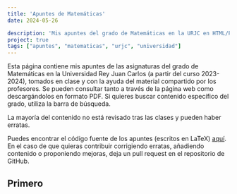 ```yaml
---
title: 'Apuntes de Matemáticas'
date: 2024-05-26

description: 'Mis apuntes del grado de Matemáticas en la URJC en HTML/PDF'
project: true
tags: ["apuntes", "matematicas", "urjc", "universidad"]
---
```



Esta página contiene mis apuntes de las asignaturas del grado de Matemáticas en la Universidad Rey Juan Carlos (a partir del curso 2023-2024), tomados en clase y con la ayuda del material compartido por los profesores. Se pueden consultar tanto a través de la página web como descargándolos en formato PDF. Si quieres buscar contenido específico del grado, utiliza la barra de búsqueda.

La mayoría del contenido no está revisado tras las clases y pueden haber erratas.

Puedes encontrar el código fuente de los apuntes (escritos en LaTeX) [aquí](https://github.com/DiegoRodriguezT/apuntesmat). En el caso de que quieras contribuir corrigiendo erratas, añadiendo contenido o proponiendo mejoras, deja un pull request en el repositorio de GitHub. 
 

## Primero
<div class="flex flex-wrap gap-2 justify-center group">
<Card title="Matemática Discreta" href="/apuntes/md-2324"><DiscretaIcon/></Card>
<Card title="Álgebra Lineal" subtitle2="(incompleto)" href="/apuntes/al-2324"><AlgebraIcon/></Card>
<Card title="Lógica" href="/apuntes/lg-2324"><LogicaIcon slot="left"/></Card>
<Card title="Estructuras Algebraicas" href="/apuntes/ea-2324"><EstructurasIcon slot="left"/></Card>
<Card title="Cálculo" href="/apuntes/cal-2324"><CalculoIcon slot="big"/></Card>
<Card title="Probabilidad" subtitle="(no disponible)" href="#primero"><ProbabilidadIcon/></Card>
</div>

